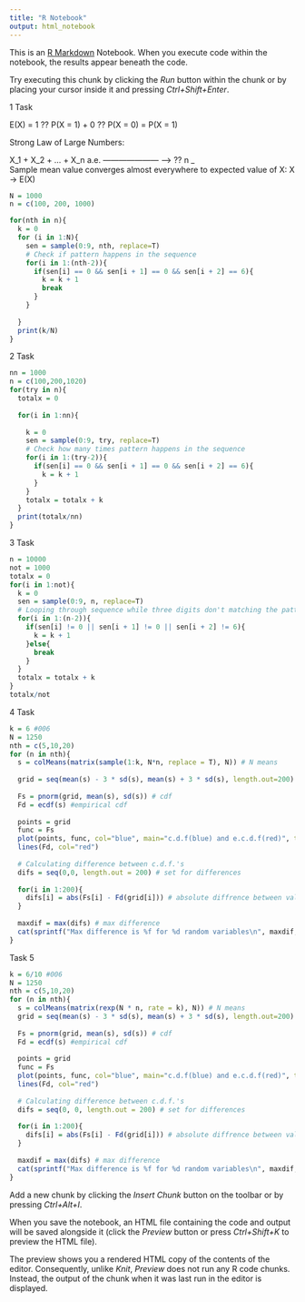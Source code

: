 ---
title: "R Notebook"
output: html_notebook
---

This is an [R Markdown](http://rmarkdown.rstudio.com) Notebook. When you execute code within the notebook, the results appear beneath the code. 

Try executing this chunk by clicking the *Run* button within the chunk or by placing your cursor inside it and pressing *Ctrl+Shift+Enter*. 


1 Task

E(X) = 1 ?? P(X = 1) + 0 ?? P(X = 0) = P(X = 1)

Strong Law of Large Numbers:

X_1 + X_2 + ... + X_n  a.e.
---------------------  --->  ??
           n
                                                                      _          
Sample mean value converges almost everywhere to expected value of X: X -> E(X)

```{r}

N = 1000
n = c(100, 200, 1000)

for(nth in n){
  k = 0
  for (i in 1:N){
    sen = sample(0:9, nth, replace=T)
    # Check if pattern happens in the sequence
    for(i in 1:(nth-2)){
      if(sen[i] == 0 && sen[i + 1] == 0 && sen[i + 2] == 6){
        k = k + 1
        break
      }
    }
    
  }
  print(k/N)
}

```

2 Task

```{r}

nn = 1000
n = c(100,200,1020)
for(try in n){
  totalx = 0
  
  for(i in 1:nn){
  
    k = 0
    sen = sample(0:9, try, replace=T)
    # Check how many times pattern happens in the sequence
    for(i in 1:(try-2)){
      if(sen[i] == 0 && sen[i + 1] == 0 && sen[i + 2] == 6){
        k = k + 1
      }
    }
    totalx = totalx + k
  }
  print(totalx/nn)
}
```

3 Task

```{r}

n = 10000
not = 1000
totalx = 0
for(i in 1:not){
  k = 0
  sen = sample(0:9, n, replace=T)
  # Looping through sequence while three digits don't matching the pattern
  for(i in 1:(n-2)){
    if(sen[i] != 0 || sen[i + 1] != 0 || sen[i + 2] != 6){
      k = k + 1
    }else{
      break
    }
  }
  totalx = totalx + k
}
totalx/not
```

4 Task

```{r}
k = 6 #006
N = 1250
nth = c(5,10,20)
for (n in nth){
  s = colMeans(matrix(sample(1:k, N*n, replace = T), N)) # N means
  
  grid = seq(mean(s) - 3 * sd(s), mean(s) + 3 * sd(s), length.out=200) #200 points in range from ?? - 3?? to ?? + 3??
  
  Fs = pnorm(grid, mean(s), sd(s)) # cdf
  Fd = ecdf(s) #empirical cdf
  
  points = grid
  func = Fs
  plot(points, func, col="blue", main="c.d.f(blue) and e.c.d.f(red)", type="l")
  lines(Fd, col="red")
  
  # Calculating difference between c.d.f.'s
  difs = seq(0,0, length.out = 200) # set for differences
  
  for(i in 1:200){
    difs[i] = abs(Fs[i] - Fd(grid[i])) # absolute diffrence between values of c.d.f.'s
  }
  
  maxdif = max(difs) # max difference
  cat(sprintf("Max difference is %f for %d random variables\n", maxdif, n))
}
```

Task 5

```{r}
k = 6/10 #006
N = 1250
nth = c(5,10,20)
for (n in nth){
  s = colMeans(matrix(rexp(N * n, rate = k), N)) # N means
  grid = seq(mean(s) - 3 * sd(s), mean(s) + 3 * sd(s), length.out=200) #200 points in range from ?? - 3?? to ?? + 3??
  
  Fs = pnorm(grid, mean(s), sd(s)) # cdf
  Fd = ecdf(s) #empirical cdf
  
  points = grid
  func = Fs
  plot(points, func, col="blue", main="c.d.f(blue) and e.c.d.f(red)", type="l")
  lines(Fd, col="red")
  
  # Calculating difference between c.d.f.'s
  difs = seq(0, 0, length.out = 200) # set for differences
  
  for(i in 1:200){
    difs[i] = abs(Fs[i] - Fd(grid[i])) # absolute diffrence between values of c.d.f.'s
  }
  
  maxdif = max(difs) # max difference
  cat(sprintf("Max difference is %f for %d random variables\n", maxdif, n))
}
```

Add a new chunk by clicking the *Insert Chunk* button on the toolbar or by pressing *Ctrl+Alt+I*.

When you save the notebook, an HTML file containing the code and output will be saved alongside it (click the *Preview* button or press *Ctrl+Shift+K* to preview the HTML file).

The preview shows you a rendered HTML copy of the contents of the editor. Consequently, unlike *Knit*, *Preview* does not run any R code chunks. Instead, the output of the chunk when it was last run in the editor is displayed.

